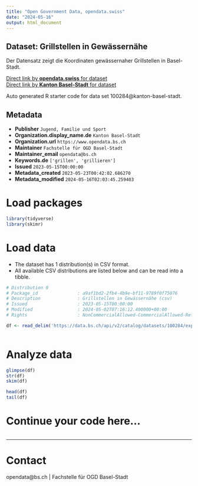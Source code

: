 ```yaml
---
title: "Open Government Data, opendata.swiss"
date: "2024-05-16"
output: html_document
---
```


## Dataset: Grillstellen in Gewässernähe

Der Datensatz zeigt die Koordinaten gewässernaher Grillstellen in Basel-Stadt.

[Direct link by **opendata.swiss** for dataset](https://opendata.swiss/de/dataset/grillstellen-in-gewassernahe)<br>
[Direct link by **Kanton Basel-Stadt** for dataset](https://data.bs.ch/explore/dataset/100284/)

Auto generated R starter code for data set 100284@kanton-basel-stadt.

## Metadata

- **Publisher** `Jugend, Familie und Sport`
- **Organization.display_name.de** `Kanton Basel-Stadt`
- **Organization.url** `https://www.opendata.bs.ch`
- **Maintainer** `Fachstelle für OGD Basel-Stadt`
- **Maintainer_email** `opendata@bs.ch`
- **Keywords.de** `['grillen', 'grillieren']`
- **Issued** `2023-05-15T00:00:00`
- **Metadata_created** `2023-05-23T00:42:02.686270`
- **Metadata_modified** `2024-05-16T02:03:45.259403`


# Load packages

```r

library(tidyverse)
library(skimr)

```

# Load data

-   The dataset has 1 distribution(s) in CSV format.
-   All available CSV distributions are listed below and can be read into a tibble.

```r

# Distribution 0
# Package_id               : a9af1bd2-2fb4-4b9e-bf11-9789f0f75076
# Description              : Grillstellen in Gewässernähe (csv)
# Issued                   : 2023-05-15T00:00:00
# Modified                 : 2024-05-02T07:16:12.400000+00:00
# Rights                   : NonCommercialAllowed-CommercialAllowed-ReferenceRequired

df <- read_delim('https://data.bs.ch/api/v2/catalog/datasets/100284/exports/csv')



```

# Analyze data

```r

glimpse(df)
str(df)
skim(df)

head(df)
tail(df)

```

# Continue your code here...

```r

```

------------------------------------------------------------------------

# Contact

opendata@bs.ch | Fachstelle für OGD Basel-Stadt
